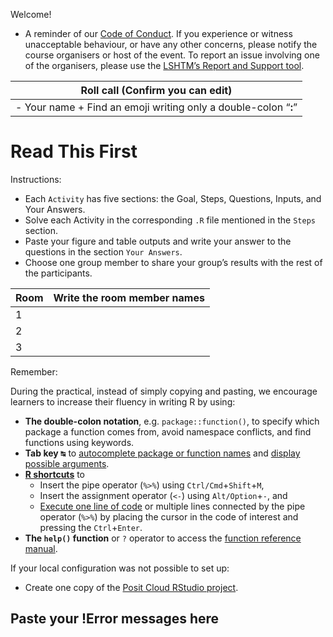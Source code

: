 Welcome!

- A reminder of our [Code of Conduct](https://github.com/epiverse-trace/.github/blob/main/CODE_OF_CONDUCT.md). If you experience or witness unacceptable behaviour, or have any other concerns, please notify the course organisers or host of the event. To report an issue involving one of the organisers, please use the [LSHTM’s Report and Support tool](https://reportandsupport.lshtm.ac.uk/).

| **Roll call** (Confirm you can edit) |
|---|
| - Your name + Find an emoji writing only a double-colon “**:**” |

# Read This First

<!-- visible for learners and instructors at practical -->

Instructions:

- Each `Activity` has five sections: the Goal, Steps, Questions, Inputs, and Your Answers.
- Solve each Activity in the corresponding `.R` file mentioned in the `Steps` section.
- Paste your figure and table outputs and write your answer to the questions in the section `Your Answers`.
- Choose one group member to share your group's results with the rest of the participants.

| **Room** | **Write the room member names** |
|---|---|
| 1 |  |
| 2 |  |
| 3 |  |

Remember:

During the practical, instead of simply copying and pasting, we encourage learners to increase their fluency in writing R by using:

- **The double-colon notation**, e.g. `package::function()`, to specify which package a function comes from, avoid namespace conflicts, and find functions using keywords.
- **Tab key <kbd>↹</kbd>** 
to [autocomplete package or function names](https://support.posit.co/hc/en-us/articles/205273297-Code-Completion-in-the-RStudio-IDE) and [display possible arguments](https://docs.posit.co/ide/user/ide/guide/code/console.html).
- [**R shortcuts**](https://positron.posit.co/keyboard-shortcuts.html#r-shortcuts) to 
    - Insert the pipe operator (`%>%`) using `Ctrl/Cmd`+`Shift`+`M`, 
    - Insert the assignment operator (`<-`) using `Alt/Option`+`-`, and 
    - [Execute one line of code](https://docs.posit.co/ide/user/ide/guide/code/execution.html) or multiple lines connected by the pipe operator (`%>%`) by placing the cursor in the code of interest and pressing the `Ctrl`+`Enter`.
- **The `help()` function** or `?` operator to access the [function reference manual](https://www.r-project.org/help.html).

If your local configuration was not possible to set up:

- Create one copy of the [Posit Cloud RStudio project](https://posit.cloud/content/10566863).

<!-- - Create one copy of the [Posit Cloud RStudio project](https://posit.cloud/spaces/609790/join?access_code=hPM1tIeKt5ax_Y-P0lMGVUGqzFPNH4wxkKSzXZYb). -->

## Paste your !Error messages here

```







```
